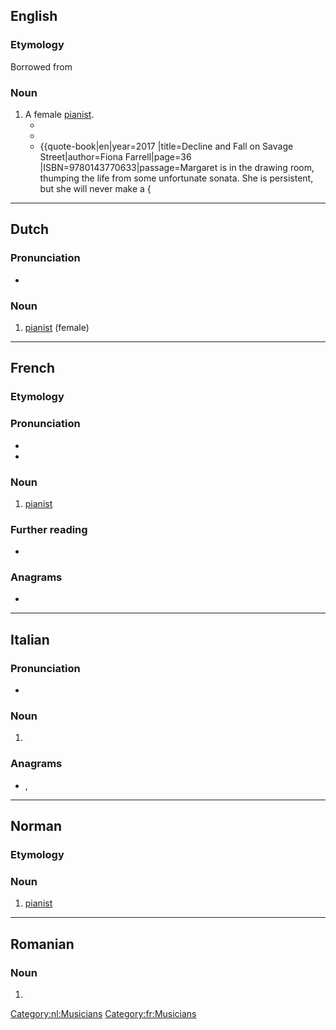 ==English==

===Etymology===
Borrowed from {{bor|en|fr|pianiste}}

===Noun===
{{en-noun}}

# A female [[pianist]].
#* {{quote-book|en|year=1912 |title=Conversation: What to Say and How to Say It |author=Mary Greer ConklinMix |page=96 |ISBN=|passage=I have never published any of my compositions because I feel that they cannot add anything to my reputation as a '''pianiste''', of which I am—-}}
#* {{quote-book|en|year=2012 |title=The Dawn |author=Debra Milligan|page= |ISBN=|passage=Not only did Carré state that she could covertly contact a '''pianiste''', but this man had also managed to evade capture by the Germans!}}
#* {{quote-book|en|year=2017 |title=Decline and Fall on Savage Street|author=Fiona Farrell|page=36 |ISBN=9780143770633|passage=Margaret is in the drawing room, thumping the life from some unfortunate sonata. She is persistent, but she will never make a {{{pianiste'''.}}
----
==Dutch==

===Pronunciation===
* {{audio|nl|Nl-pianiste.ogg|Audio}}

===Noun===
{{nl-noun|f|-en|pl2=-s|pianistetje|m=pianist}}

# [[pianist]] (female)

[[Category:nl:Musicians]]

----

==French==
{{wikipedia|lang=fr}}

===Etymology===
{{suffix|fr|piano|iste}}

===Pronunciation===
* {{fr-IPA}}
* {{audio|fr|LL-Q150 (fra)-Lepticed7-pianiste.wav|Audio}}

===Noun===
{{fr-noun|mf}}

# [[pianist]]

===Further reading===
* {{R:TLFi}}

===Anagrams===
* {{l|fr|piétinas}}

[[Category:fr:Musicians]]

----

==Italian==

===Pronunciation===
* {{rhymes|it|iste}}

===Noun===
{{head|it|noun plural form|g=f}}

# {{plural of|it|pianista}}

===Anagrams===
* {{l|it|espianti}}, {{l|it|sapienti}}

----

==Norman==

===Etymology===
{{suffix|nrf|piano|gloss1=piano|iste}}

===Noun===
{{nrf-noun|mf}}

# {{lb|nrf|Jersey}} [[pianist]]

{{topics|nrf|Musicians}}

----

==Romanian==

===Noun===
{{head|ro|noun form|g=f-p}}

# {{plural of|ro|pianistă}}